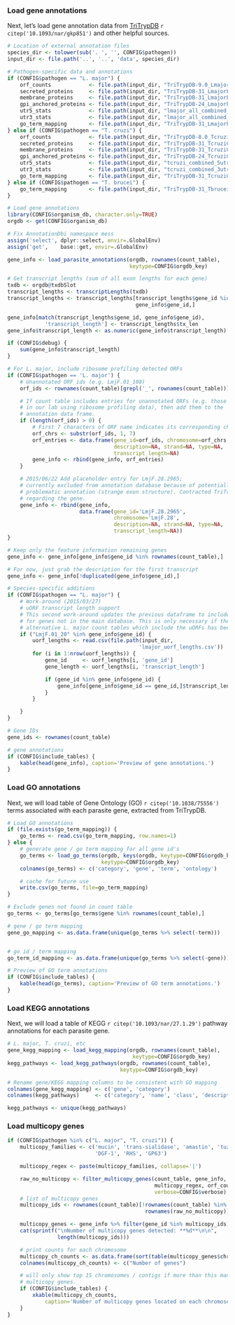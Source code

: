 ### Load gene annotations

Next, let's load gene annotation data from [TriTrypDB](http://tritrypdb.org/tritrypdb/)
`r citep('10.1093/nar/gkp851')` and other helpful sources.

```r
# Location of external annotation files
species_dir <- tolower(sub('. ', '', CONFIG$pathogen))
input_dir <- file.path('..', '..', 'data', species_dir)

# Pathogen-specific data and annotations
if (CONFIG$pathogen == "L. major") {
    orf_counts            <- file.path(input_dir, "TriTrypDB-9.0_LmajorFriedlin_ORF_counts.txt")
    secreted_proteins     <- file.path(input_dir, "TriTrypDB-31_LmajorFriedlin_SignalP.csv")
    membrane_proteins     <- file.path(input_dir, "TriTrypDB-31_LmajorFriedlin_TMHMM.csv")
    gpi_anchored_proteins <- file.path(input_dir, "TriTrypDB-24_LmajorFriedlin_PredGPI.csv")
    utr5_stats            <- file.path(input_dir, "lmajor_all_combined_5utr.csv")
    utr3_stats            <- file.path(input_dir, "lmajor_all_combined_3utr.csv")
    go_term_mapping       <- file.path(input_dir, "TriTrypDB-31_LmajorFriedlin_go_terms.csv")
} else if (CONFIG$pathogen == "T. cruzi") {
    orf_counts            <- file.path(input_dir, "TriTrypDB-8.0_TcruziCLBrenerEsmeraldo_ORF_counts.txt")
    secreted_proteins     <- file.path(input_dir, "TriTrypDB-31_TcruziCLBrenerEsmeraldo-like_SignalP.csv")
    membrane_proteins     <- file.path(input_dir, "TriTrypDB-31_TcruziCLBrenerEsmeraldo-like_TMHMM.csv")
    gpi_anchored_proteins <- file.path(input_dir, "TriTrypDB-24_TcruziCLBrenerEsmeraldo-like_PredGPI.csv")
    utr5_stats            <- file.path(input_dir, "tcruzi_combined_5utrs.csv")
    utr3_stats            <- file.path(input_dir, "tcruzi_combined_3utrs.csv")
    go_term_mapping       <- file.path(input_dir, "TriTrypDB-31_TcruziCLBrenerEsmeraldo-like_go_terms.csv")
} else if (CONFIG$pathogen == "T. brucei") {
    go_term_mapping       <- file.path(input_dir, "TriTrypDB-31_TbruceiTREU927_go_terms.csv")
}
```

```r
# Load gene annotations
library(CONFIG$organism_db, character.only=TRUE)
orgdb <- get(CONFIG$organism_db)

# Fix AnnotationDbi namespace mess
assign('select', dplyr::select, envir=.GlobalEnv)
assign('get',    base::get, envir=.GlobalEnv)

gene_info <- load_parasite_annotations(orgdb, rownames(count_table),
                                       keytype=CONFIG$orgdb_key)

# Get transcript lengths (sum of all exon lengths for each gene)
txdb <- orgdb@txdbSlot
transcript_lengths <- transcriptLengths(txdb)
transcript_lengths <- transcript_lengths[transcript_lengths$gene_id %in%
                                         gene_info$gene_id,]

gene_info[match(transcript_lengths$gene_id, gene_info$gene_id), 
            'transcript_length'] <- transcript_lengths$tx_len
gene_info$transcript_length <- as.numeric(gene_info$transcript_length)

if (CONFIG$debug) {
    sum(gene_info$transcript_length)
}

# For L. major, include ribosome profiling detected ORFs
if (CONFIG$pathogen == 'L. major') {
    # Unannotated ORF ids (e.g. LmjF.01_108)
    orf_ids <- rownames(count_table)[grepl('_', rownames(count_table))]        

    # If count table includes entries for unannotated ORFs (e.g. those detected
    # in our lab using ribosome profiling data), then add them to the
    # annotation data frame.
    if (length(orf_ids) > 0) {
        # First 7 characters of ORF name indicates its corresponding chromosome
        orf_chrs <- substr(orf_ids, 1, 7)
        orf_entries <- data.frame(gene_id=orf_ids, chromosome=orf_chrs,
                                  description=NA, strand=NA, type=NA,
                                  transcript_length=NA)
        gene_info <- rbind(gene_info, orf_entries)
    }

    # 2015/06/22 Add placeholder entry for LmjF.28.2965;
    # currently excluded from annotation database because of potentially
    # problematic annotation (strange exon structure). Contracted TriTrypDB
    # regarding the gene.
    gene_info <- rbind(gene_info,
                       data.frame(gene_id='LmjF.28.2965',
                                  chromosome='LmjF.28',
                                  description=NA, strand=NA, type=NA, 
                                  transcript_length=NA))
}

# Keep only the feature information remaining genes
gene_info <- gene_info[gene_info$gene_id %in% rownames(count_table),]

# For now, just grab the description for the first transcript
gene_info <- gene_info[!duplicated(gene_info$gene_id),]

# Species-specific additions
if (CONFIG$pathogen == "L. major") {
    # Work-around (2015/03/27)
    # uORF transcript length support
    # This second work-around updates the previous dataframe to include lengths
    # for genes not in the main database. This is only necessary if the
    # alternative L. major count tables which include the uORFs has been used.
    if ("LmjF.01_20" %in% gene_info$gene_id) {
        uorf_lengths <- read.csv(file.path(input_dir,
                                          'lmajor_uorf_lengths.csv'))
        for (i in 1:nrow(uorf_lengths)) {
            gene_id     <- uorf_lengths[i, 'gene_id']
            gene_length <- uorf_lengths[i, 'transcript_length']

            if (gene_id %in% gene_info$gene_id) {
                gene_info[gene_info$gene_id == gene_id,]$transcript_length <- gene_length
            }
        }

    }
}

# Gene IDs
gene_ids <- rownames(count_table)
```

```r
# gene annotations
if (CONFIG$include_tables) {
    kable(head(gene_info), caption='Preview of gene annotations.')
}
```

### Load GO annotations

Next, we will load table of Gene Ontology (GO) `r citep('10.1038/75556')` terms
associated with each parasite gene, extracted from TriTrypDB.

```r
# Load GO annotations
if (file.exists(go_term_mapping)) {
    go_terms <- read.csv(go_term_mapping, row.names=1)
} else {
    # generate gene / go term mapping for all gene id's
    go_terms <- load_go_terms(orgdb, keys(orgdb, keytype=CONFIG$orgdb_key),
                              keytype=CONFIG$orgdb_key)
    colnames(go_terms) <- c('category', 'gene', 'term', 'ontology')

    # cache for future use
    write.csv(go_terms, file=go_term_mapping)
}

# Exclude genes not found in count table
go_terms <- go_terms[go_terms$gene %in% rownames(count_table),]

# gene / go term mapping
gene_go_mapping <- as.data.frame(unique(go_terms %>% select(-term)))


# go id / term mapping
go_term_id_mapping <- as.data.frame(unique(go_terms %>% select(-gene)))
```

```r
# Preview of GO term annotations
if (CONFIG$include_tables) {
    kable(head(go_terms), caption='Preview of GO term annotations.')
}
```

### Load KEGG annotations

Next, we will load a table of KEGG `r citep('10.1093/nar/27.1.29')` pathway
annotations for each parasite gene.

```r
# L. major, T. cruzi, etc
gene_kegg_mapping <- load_kegg_mapping(orgdb, rownames(count_table),
                                        keytype=CONFIG$orgdb_key)
kegg_pathways <- load_kegg_pathways(orgdb, rownames(count_table),
                                    keytype=CONFIG$orgdb_key)

# Rename gene/KEGG mapping columns to be consistent with GO mapping
colnames(gene_kegg_mapping) <- c('gene', 'category')
colnames(kegg_pathways)     <- c('category', 'name', 'class', 'description')

kegg_pathways <- unique(kegg_pathways)
```

### Load multicopy genes

```r
if (CONFIG$pathogen %in% c("L. major", "T. cruzi")) {
    multicopy_families <- c('mucin', 'trans-sialidase', 'amastin', 'tuzin',
                            'DGF-1', 'RHS', 'GP63')

    multicopy_regex <- paste(multicopy_families, collapse='|')

    raw_no_multicopy <- filter_multicopy_genes(count_table, gene_info,
                                               multicopy_regex, orf_counts,
                                               verbose=CONFIG$verbose)
    # list of multicopy genes
    multicopy_ids <- rownames(count_table)[!rownames(count_table) %in%
                                            rownames(raw_no_multicopy)]

    multicopy_genes <- gene_info %>% filter(gene_id %in% multicopy_ids)
    cat(sprintf("\nNumber of multicopy genes detected: **%d**\n\n",
                length(multicopy_ids)))

    # print counts for each chromosome
    multicopy_ch_counts <- as.data.frame(sort(table(multicopy_genes$chromosome), decreasing=TRUE))
    colnames(multicopy_ch_counts) <- c("Number of genes")

    # will only show top 15 chromosomes / contigs if more than this many contain
    # multicopy genes.
    if (CONFIG$include_tables) {
        xkable(multicopy_ch_counts, 
            caption='Number of multicopy genes located on each chromosome.')
    }
}
```

